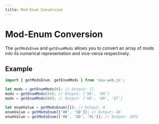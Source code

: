 ```yaml
---
title: Mod-Enum Conversion
---
```


# Mod-Enum Conversion

The `getModsEnum` and `getEnumMods` allows you to convert an array of mods into its numerical representation and vice-versa respectively.

## Example

```ts
import { getModsEnum, getEnumMods } from 'osu-web.js';

let mods = getEnumMods(0); // Output: []
mods = getEnumMods(24); // Output: ['HD', 'HR']
mods = getEnumMods(88); // Output: ['HD', 'HR', 'DT']

let enumValue = getModsEnum([]); // Output: 0
enumValue = getModsEnum(['HR', 'SD']); // Output: 48
enumValue = getModsEnum(['HR', 'SD', 'FL']); // Output: 1072
```
